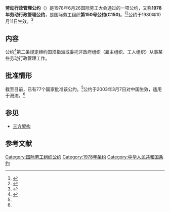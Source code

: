 {{Infobox treaty|name=1978年劳动行政管理公约|long_name=劳动行政管理公约|date_signed=1978年6月26日|date_effective=1980年10月11日|location_signed=[[瑞士|瑞士]][[日内瓦|日内瓦]]|depositories=[[国际劳工局|国际劳工局]]局长|languages=法语<br>英语}}

'''劳动行政管理公约'''（{{Lang-en|Labour Administration Convention}}）是1978年6月26国际劳工大会通过的一项公约，又称'''1978年劳动行政管理公约'''，是国际劳工组织'''第150号公约(C150)'''。<ref>{{Cite web|title=中华人民共和国-条约数据库|url=http://treaty.mfa.gov.cn/Treaty/web/detail1.jsp?objid=1531876072766|accessdate=2020-11-25|work=treaty.mfa.gov.cn}}</ref><ref>{{Cite web|title=Convention C150 - Labour Administration Convention, 1978 (No. 150)|url=https://www.ilo.org/dyn/normlex/en/f?p=NORMLEXPUB:12100:0::NO::P12100_INSTRUMENT_ID:312295|accessdate=2020-11-25|work=www.ilo.org}}</ref>公约于1980年10月11日生效。<ref name=":1">{{Cite web|title=Ratifications of ILO conventions: Ratifications by Convention|url=https://www.ilo.org/dyn/normlex/en/f?p=NORMLEXPUB:11300:0::NO::P11300_INSTRUMENT_ID:312295|accessdate=2020-11-25|work=www.ilo.org}}</ref>

== 内容 ==
公约<ref name=":0">{{Cite web|title=劳动行政管理公约-中华人民共和国外交部文本|url=http://treaty.mfa.gov.cn/tykfiles/20180718/1531876072767.pdf|accessdate=|author=|date=|format=|publisher=|language=}}</ref>第二条规定缔约国须指派或委托非政府组织（雇主组织、工人组织）从事某些劳动行政管理工作。

== 批准情形 ==
截至目前，已有77个国家批准该公约。<ref name=":1" />公约于2003年3月7日对中国生效，适用于港澳。<ref name=":0" />

== 参见 ==

* [[三方架構|三方架构]]

== 参考文献 ==
{{reflist}}

[[Category:国际劳工组织公约|Category:国际劳工组织公约]]
[[Category:1978年条约|Category:1978年条约]]
[[Category:中华人民共和国条约|Category:中华人民共和国条约]]